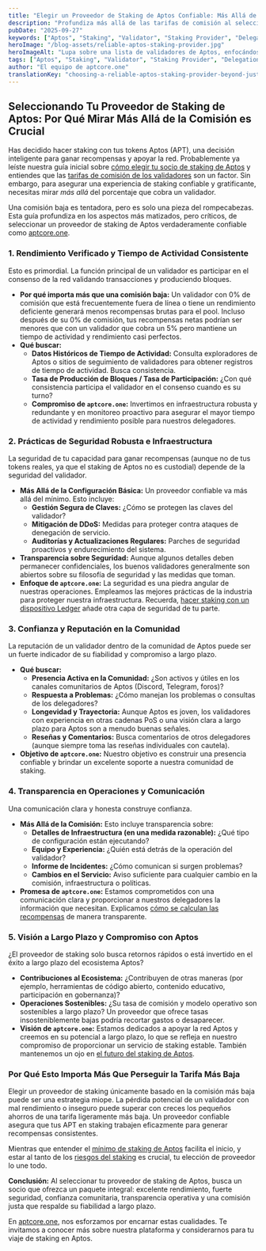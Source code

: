 ```yaml
---
title: "Elegir un Proveedor de Staking de Aptos Confiable: Más Allá de las Tarifas de Comisión"
description: "Profundiza más allá de las tarifas de comisión al seleccionar un proveedor de staking de Aptos (APT). Aprende a evaluar el rendimiento del validador, la seguridad, la confianza de la comunidad y la fiabilidad a largo plazo."
pubDate: "2025-09-27"
keywords: ["Aptos", "Staking", "Validator", "Staking Provider", "Delegation", "Security", "Reliability", "APT", "aptcore.one"]
heroImage: "/blog-assets/reliable-aptos-staking-provider.jpg"
heroImageAlt: "Lupa sobre una lista de validadores de Aptos, enfocándose en factores de fiabilidad más allá de la comisión."
tags: ["Aptos", "Staking", "Validator", "Staking Provider", "Delegation", "Security", "Reliability", "APT", "aptcore.one"]
author: "El equipo de aptcore.one"
translationKey: "choosing-a-reliable-aptos-staking-provider-beyond-just-commission-rates"
---
```


## Seleccionando Tu Proveedor de Staking de Aptos: Por Qué Mirar Más Allá de la Comisión es Crucial

Has decidido hacer staking con tus tokens Aptos (APT), una decisión inteligente para ganar recompensas y apoyar la red. Probablemente ya leíste nuestra guía inicial sobre [cómo elegir tu socio de staking de Aptos](/blog/es/eligiendo-a-tu-socio-de-staking-en-aptos-maximiza-recompensas-y-seguridad-con-aptcore-one) y entiendes que las [tarifas de comisión de los validadores](/blog/es/comprendiendo-la-comision-de-validadores-de-aptos-un-factor-clave-para-tus-recompensas-de-staking) son un factor. Sin embargo, para asegurar una experiencia de staking confiable y gratificante, necesitas mirar *más allá* del porcentaje que cobra un validador.

Una comisión baja es tentadora, pero es solo una pieza del rompecabezas. Esta guía profundiza en los aspectos más matizados, pero críticos, de seleccionar un proveedor de staking de Aptos verdaderamente confiable como [aptcore.one](https://aptcore.one).

### 1. Rendimiento Verificado y Tiempo de Actividad Consistente

Esto es primordial. La función principal de un validador es participar en el consenso de la red validando transacciones y produciendo bloques.

* **Por qué importa más que una comisión baja:** Un validador con 0% de comisión que está frecuentemente fuera de línea o tiene un rendimiento deficiente generará menos recompensas brutas para el pool. Incluso después de su 0% de comisión, tus recompensas netas podrían ser menores que con un validador que cobra un 5% pero mantiene un tiempo de actividad y rendimiento casi perfectos.
* **Qué buscar:**
    * **Datos Históricos de Tiempo de Actividad:** Consulta exploradores de Aptos o sitios de seguimiento de validadores para obtener registros de tiempo de actividad. Busca consistencia.
    * **Tasa de Producción de Bloques / Tasa de Participación:** ¿Con qué consistencia participa el validador en el consenso cuando es su turno?
    * **Compromiso de `aptcore.one`:** Invertimos en infraestructura robusta y redundante y en monitoreo proactivo para asegurar el mayor tiempo de actividad y rendimiento posible para nuestros delegadores.

### 2. Prácticas de Seguridad Robusta e Infraestructura

La seguridad de tu capacidad para ganar recompensas (aunque no de tus tokens reales, ya que el staking de Aptos no es custodial) depende de la seguridad del validador.

* **Más Allá de la Configuración Básica:** Un proveedor confiable va más allá del mínimo. Esto incluye:
    * **Gestión Segura de Claves:** ¿Cómo se protegen las claves del validador?
    * **Mitigación de DDoS:** Medidas para proteger contra ataques de denegación de servicio.
    * **Auditorías y Actualizaciones Regulares:** Parches de seguridad proactivos y endurecimiento del sistema.
* **Transparencia sobre Seguridad:** Aunque algunos detalles deben permanecer confidenciales, los buenos validadores generalmente son abiertos sobre su filosofía de seguridad y las medidas que toman.
* **Enfoque de `aptcore.one`:** La seguridad es una piedra angular de nuestras operaciones. Empleamos las mejores prácticas de la industria para proteger nuestra infraestructura. Recuerda, [hacer staking con un dispositivo Ledger](/blog/es/como-hacer-staking-de-aptos-apt-con-ledger-guia-de-seguridad-paso-a-paso) añade otra capa de seguridad de tu parte.

### 3. Confianza y Reputación en la Comunidad

La reputación de un validador dentro de la comunidad de Aptos puede ser un fuerte indicador de su fiabilidad y compromiso a largo plazo.

* **Qué buscar:**
    * **Presencia Activa en la Comunidad:** ¿Son activos y útiles en los canales comunitarios de Aptos (Discord, Telegram, foros)?
    * **Respuesta a Problemas:** ¿Cómo manejan los problemas o consultas de los delegadores?
    * **Longevidad y Trayectoria:** Aunque Aptos es joven, los validadores con experiencia en otras cadenas PoS o una visión clara a largo plazo para Aptos son a menudo buenas señales.
    * **Reseñas y Comentarios:** Busca comentarios de otros delegadores (aunque siempre toma las reseñas individuales con cautela).
* **Objetivo de `aptcore.one`:** Nuestro objetivo es construir una presencia confiable y brindar un excelente soporte a nuestra comunidad de staking.

### 4. Transparencia en Operaciones y Comunicación

Una comunicación clara y honesta construye confianza.

* **Más Allá de la Comisión:** Esto incluye transparencia sobre:
    * **Detalles de Infraestructura (en una medida razonable):** ¿Qué tipo de configuración están ejecutando?
    * **Equipo y Experiencia:** ¿Quién está detrás de la operación del validador?
    * **Informe de Incidentes:** ¿Cómo comunican si surgen problemas?
    * **Cambios en el Servicio:** Aviso suficiente para cualquier cambio en la comisión, infraestructura o políticas.
* **Promesa de `aptcore.one`:** Estamos comprometidos con una comunicación clara y proporcionar a nuestros delegadores la información que necesitan. Explicamos [cómo se calculan las recompensas](/blog/es/recompensas-de-staking-en-aptos-explicacion-de-apr-vs-apy-y-como-aptcore-one-las-muestra) de manera transparente.

### 5. Visión a Largo Plazo y Compromiso con Aptos

¿El proveedor de staking solo busca retornos rápidos o está invertido en el éxito a largo plazo del ecosistema Aptos?

* **Contribuciones al Ecosistema:** ¿Contribuyen de otras maneras (por ejemplo, herramientas de código abierto, contenido educativo, participación en gobernanza)?
* **Operaciones Sostenibles:** ¿Su tasa de comisión y modelo operativo son sostenibles a largo plazo? Un proveedor que ofrece tasas insosteniblemente bajas podría recortar gastos o desaparecer.
* **Visión de `aptcore.one`:** Estamos dedicados a apoyar la red Aptos y creemos en su potencial a largo plazo, lo que se refleja en nuestro compromiso de proporcionar un servicio de staking estable. También mantenemos un ojo en [el futuro del staking de Aptos](/blog/es/el-futuro-del-staking-en-aptos-tendencias-innovaciones-y-proximas-funciones).

### Por Qué Esto Importa Más Que Perseguir la Tarifa Más Baja

Elegir un proveedor de staking únicamente basado en la comisión más baja puede ser una estrategia miope. La pérdida potencial de un validador con mal rendimiento o inseguro puede superar con creces los pequeños ahorros de una tarifa ligeramente más baja. Un proveedor confiable asegura que tus APT en staking trabajen eficazmente para generar recompensas consistentes.

Mientras que entender el [mínimo de staking de Aptos](/blog/es/aptos-staking-minimo-cuanto-apt-necesitas-realmente-para-comenzar) facilita el inicio, y estar al tanto de los [riesgos del staking](/blog/es/los-riesgos-del-staking-en-aptos-una-guia-clara-para-mitigarlos) es crucial, tu elección de proveedor lo une todo.

**Conclusión:**
Al seleccionar tu proveedor de staking de Aptos, busca un socio que ofrezca un paquete integral: excelente rendimiento, fuerte seguridad, confianza comunitaria, transparencia operativa y una comisión justa que respalde su fiabilidad a largo plazo.

En [aptcore.one](https://aptcore.one), nos esforzamos por encarnar estas cualidades. Te invitamos a conocer más sobre nuestra plataforma y considerarnos para tu viaje de staking en Aptos.